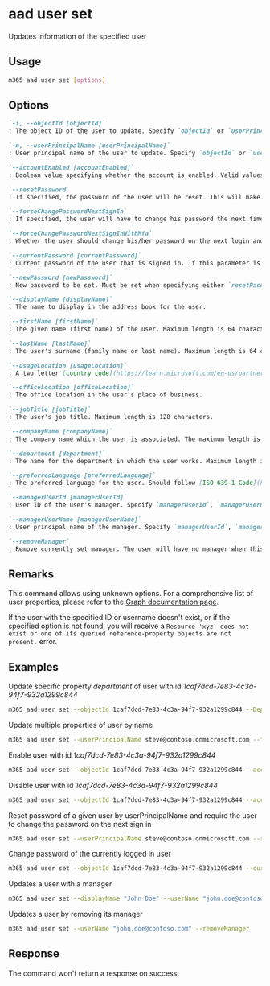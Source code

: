 
# aad user set

Updates information of the specified user

## Usage

```sh
m365 aad user set [options]
```

## Options

```md defintion-list
`-i, --objectId [objectId]`
: The object ID of the user to update. Specify `objectId` or `userPrincipalName` but not both.

`-n, --userPrincipalName [userPrincipalName]`
: User principal name of the user to update. Specify `objectId` or `userPrincipalName` but not both.

`--accountEnabled [accountEnabled]`
: Boolean value specifying whether the account is enabled. Valid values are `true` or `false`.

`--resetPassword`
: If specified, the password of the user will be reset. This will make the parameter `newPassword` required.

`--forceChangePasswordNextSignIn`
: If specified, the user will have to change his password the next time they log in. Can only be set in combination with `resetPassword`.

`--forceChangePasswordNextSignInWithMfa`
: Whether the user should change his/her password on the next login and setup MFA. Can only be set in combination with `resetPassword`.

`--currentPassword [currentPassword]`
: Current password of the user that is signed in. If this parameter is set, `newPassword` is mandatory. Can't be combined with `resetPassword`.

`--newPassword [newPassword]`
: New password to be set. Must be set when specifying either `resetPassword` or `currentPassword`.

`--displayName [displayName]`
: The name to display in the address book for the user.

`--firstName [firstName]`
: The given name (first name) of the user. Maximum length is 64 characters.

`--lastName [lastName]`
: The user's surname (family name or last name). Maximum length is 64 characters.

`--usageLocation [usageLocation]`
: A two letter [country code](https://learn.microsoft.com/en-us/partner-center/commercial-marketplace-co-sell-location-codes#country-and-region-codes) (ISO standard 3166). Required for users that will be assigned licenses.

`--officeLocation [officeLocation]` 
: The office location in the user's place of business.

`--jobTitle [jobTitle]`
: The user's job title. Maximum length is 128 characters.

`--companyName [companyName]`
: The company name which the user is associated. The maximum length is 64 characters.

`--department [department]`
: The name for the department in which the user works. Maximum length is 64 characters.

`--preferredLanguage [preferredLanguage]`
: The preferred language for the user. Should follow [ISO 639-1 Code](https://learn.microsoft.com/en-us/openspecs/office_standards/ms-oe376/6c085406-a698-4e12-9d4d-c3b0ee3dbc4a). Example: `en-US`.

`--managerUserId [managerUserId]`
: User ID of the user's manager. Specify `managerUserId`, `managerUserName` or `removeManager` but not both.

`--managerUserName [managerUserName]`
: User principal name of the manager. Specify `managerUserId`, `managerUserName` or `removeManager` but not both.

`--removeManager`
: Remove currently set manager. The user will have no manager when this flag is set. Specify `managerUserId`, `managerUserName` or `removeManager` but not both.
```

<Global />

## Remarks

This command allows using unknown options. For a comprehensive list of user properties, please refer to the [Graph documentation page](https://learn.microsoft.com/en-us/graph/api/resources/user?view=graph-rest-1.0#properties).

If the user with the specified ID or username doesn't exist, or if the specified option is not found, you will receive a `Resource 'xyz' does not exist or one of its queried reference-property objects are not present.` error.

## Examples

Update specific property _department_ of user with id _1caf7dcd-7e83-4c3a-94f7-932a1299c844_

```sh
m365 aad user set --objectId 1caf7dcd-7e83-4c3a-94f7-932a1299c844 --Department IT
```

Update multiple properties of user by name
```sh
m365 aad user set --userPrincipalName steve@contoso.onmicrosoft.com --firstName John --lastName Doe --jobTitle "Sales Manager" --companyName Contoso --department Sales --officeLocation "New York"
```

Enable user with id _1caf7dcd-7e83-4c3a-94f7-932a1299c844_

```sh
m365 aad user set --objectId 1caf7dcd-7e83-4c3a-94f7-932a1299c844 --accountEnabled true
```

Disable user with id _1caf7dcd-7e83-4c3a-94f7-932a1299c844_

```sh
m365 aad user set --objectId 1caf7dcd-7e83-4c3a-94f7-932a1299c844 --accountEnabled false
```

Reset password of a given user by userPrincipalName and require the user to change the password on the next sign in

```sh
m365 aad user set --userPrincipalName steve@contoso.onmicrosoft.com --resetPassword --newPassword 6NLUId79Lc24 --forceChangePasswordNextSignIn
```

Change password of the currently logged in user

```sh
m365 aad user set --objectId 1caf7dcd-7e83-4c3a-94f7-932a1299c844 --currentPassword SLBF5gnRtyYc --newPassword 6NLUId79Lc24
```

Updates a user with a manager

```sh
m365 aad user set --displayName "John Doe" --userName "john.doe@contoso.com" --managerUserName "adele@contoso.com"
```

Updates a user by removing its manager

```sh
m365 aad user set --userName "john.doe@contoso.com" --removeManager
```

## Response

The command won't return a response on success.
